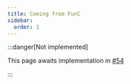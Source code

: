 ```yaml
---
title: Coming from FunC
sidebar:
  order: 1
---
```


:::danger[Not implemented]

  This page awaits implementation in [#54](https://github.com/tact-lang/tact-docs/issues/54)

:::
